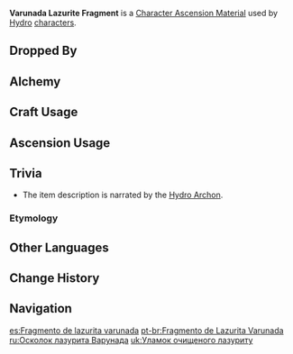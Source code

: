{{Item Infobox
|id           = 104122
|image        = Item Varunada Lazurite Fragment.png
|type         = Character Ascension Materials
|invCategory  = Character Development Items
|group        = Varunada Lazurite
|group2       = Ascension Gems
|rarity       = 3
|description  = "My ideals have no stains."
|source1      = Dropped by [[Normal Bosses]] and [[Weekly Bosses]] (Lv. 40+)
|source2      = [[Alchemy]] (AR 25+)
|source3      = [[Parametric Transformer]]
}}
'''Varunada Lazurite Fragment''' is a [[Character Ascension Material]] used by [[Hydro]] [[characters]].

==Dropped By==
{{Dropped By|level=40}}

==Alchemy==
{{Recipe
|type = Crafting
|Varunada Lazurite Sliver = 3
|Mora = 300
|sort = Varunada Lazurite Sliver,Mora
}}
{{Recipe
|type = Converting
|Agnidus Agate Fragment = 1
|Dust of Azoth = 3
|sort = Agnidus Agate Fragment,Dust of Azoth
}}
{{Recipe
|type = Converting
|Vajrada Amethyst Fragment = 1
|Dust of Azoth = 3
|sort = Vajrada Amethyst Fragment,Dust of Azoth
}}
{{Recipe
|type = Converting
|Vayuda Turquoise Fragment = 1
|Dust of Azoth = 3
|sort = Vayuda Turquoise Fragment,Dust of Azoth
}}
{{Recipe
|type = Converting
|Shivada Jade Fragment = 1
|Dust of Azoth = 3
|sort = Shivada Jade Fragment,Dust of Azoth
}}
{{Recipe
|type = Converting
|Prithiva Topaz Fragment = 1
|Dust of Azoth = 3
|sort = Prithiva Topaz Fragment,Dust of Azoth
}}

==Craft Usage==
{{Craft Usage}}

==Ascension Usage==
{{Ascension Usage}}

==Trivia==
*The item description is narrated by the [[Hydro Archon]].
===Etymology===
{{Transclude|Varunada Lazurite|Etymology}}

==Other Languages==
{{Other Languages
|en      = Varunada Lazurite Fragment
|zhs     = 涤净青金断片
|zhs_rm  = Dìjìng Qīngjīn Duànpiàn
|zht     = 滌淨青金斷片
|zht_rm  = Dìjìng Qīngjīn Duànpiàn
|zh_tl   = Fragment of Cleansing Lazurite
|ja      = 澄明なラピスラズリ・欠片
|ja_rm   = Choumei na Rapisu Razuri - Kakera
|ja_tl   = Clear Lapis Lazuli - Fragment
|ko      = 순수한 청금석 조각
|ko_rm   = Sunsuhan Cheonggeumseok Jogak
|ko_tl   = Pure Lazurite Fragment
|es      = Fragmento de lazurita varunada
|es_tl   = Varunada Lazulite Fragment
|fr      = Fragment de lazurite varunada
|fr_tl   = Varunada Lazurite Fragment
|ru      = Фрагмент лазурита Варунада
|ru_tl   = 
|th      = Varunada Lazurite Fragment
|vi      = Mảnh {{tt|Thanh Kim|青金}} Sạch
|vi_tl   = Fragment of Clean Lazurite
|de      = Varunada-Lasurit-Bruchstück
|de_tl   = Varunada Lazurite Fragment
|id      = Varunada Lazurite Fragment
|pt      = Fragmento de Lazurita Varunada
|pt_tl   = 
}}

==Change History==
{{Change History|1.0}}

==Navigation==
{{Development Item Navbox|type=Character Materials}}

[[es:Fragmento de lazurita varunada]]
[[pt-br:Fragmento de Lazurita Varunada]]
[[ru:Осколок лазурита Варунада]]
[[uk:Уламок очищеного лазуриту]]